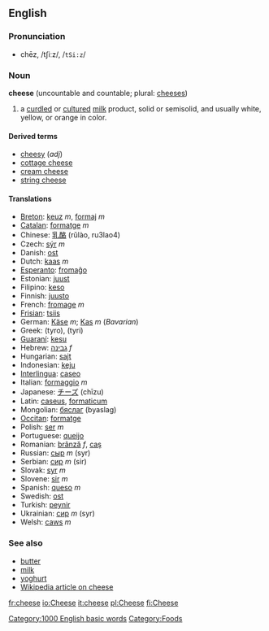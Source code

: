 ==English==
=== Pronunciation ===
*chēz, /tʃiːz/, /<tt>tSi:z</tt>/

=== Noun ===
'''cheese''' (uncountable and countable; plural: [[chees]]es)

# a [[curdle]]d or [[culture]]d [[milk]] product, solid or semisolid, and usually white, yellow, or orange in color.

====Derived terms====
*[[cheesy]] (''adj'')
*[[cottage cheese]]
*[[cream cheese]]
*[[string cheese]]

==== Translations ====
*[[Breton]]: [[keuz]] ''m'', [[formaj]] ''m''
*[[Catalan]]: [[formatge]] ''m''
*Chinese: [[乳酪]] (rŭlào, ru3lao4)
*Czech: [[sýr]] ''m''
*Danish: [[ost]]
*Dutch: [[kaas]] ''m''
*[[Esperanto]]: [[fromaĝo]]
*Estonian: [[juust]]
*Filipino: [[keso]]
*Finnish: [[juusto]]
*French: [[fromage]] ''m''
*[[Frisian]]: [[tsiis]]
*German: [[Käse]] ''m''; [[Kas]] ''m'' (''Bavarian'')
*Greek: (tyro), (tyri)
*[[Guaraní]]: [[kesu]]
*Hebrew: [[גבינה]] ''f''
*Hungarian: [[sajt]]
*Indonesian: [[keju]]
*[[Interlingua]]: [[caseo]]
*Italian: [[formaggio]] ''m''
*Japanese: [[チーズ]] (chīzu)
*Latin: [[caseus]], [[formaticum]]
*Mongolian: [[бяслаг]] (byaslag)
*[[Occitan]]: [[formatge]]
*Polish: [[ser]] ''m''
*Portuguese: [[queijo]]
*Romanian: [[brânză]] ''f'', [[caş]]
*Russian: [[сыр]] ''m'' (syr)
*Serbian: [[сир]] ''m'' (sir)
*Slovak: [[syr]] ''m''
*Slovene: [[sir]] ''m''
*Spanish: [[queso]] ''m''
*Swedish: [[ost]]
*Turkish: [[peynir]]
*Ukrainian: [[сир]] ''m'' (syr)
*Welsh: [[caws]] ''m''

===See also===
*[[butter]]
*[[milk]]
*[[yoghurt]]
*[[w:Cheese|Wikipedia article on cheese]]

[[Category:1000 English basic words]]
[[Category:Foods]]

[[fr:cheese]]
[[io:Cheese]]
[[it:cheese]]
[[pl:Cheese]]
[[fi:Cheese]]